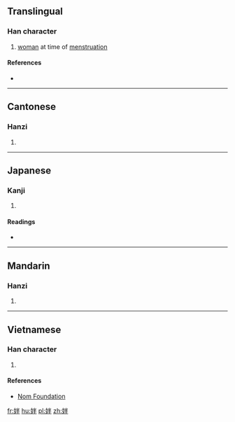 ==Translingual==

===Han character===
{{Han char|rn=38|rad=女|as=05|sn=8|four=4945<sub>0</sub>|canj=女火手 (VFQ), X女火手 (XVFQ)|ids=⿰[[女]][[半]]}}

# [[woman]] at time of [[menstruation]]

====References====
* {{Han ref|kx=0258.070|dkj=06157|dj=0523.140|hdz=21040.100|uh=59C5|ud=22981|bh=A972|bd=43378}}

----

==Cantonese==

===Hanzi===
{{yue-hanzi|jyut=[[bun3]]|y=bun3}}

# {{defn|lang=yue|sort=女05}}

----

==Japanese==

===Kanji===
{{ja-kanji|grade=|rs=女05}}

# {{defn|lang=ja|sort=女05}}

====Readings====
* {{ja-readings|on=[[はん]] (han)|kun=[[みもさがきずつく]] (mimosagakizutsuku)}}

----

==Mandarin==

===Hanzi===
{{cmn-hanzi|pin=[[bàn]] ([[ban4]])|wg=pan<sup>4</sup>}}

# {{defn|lang=cmn|sort=女05}}

----

==Vietnamese==

===Han character===
{{vi-hantu|[[nửa]], [[nữa]]|rs=女05}}

# {{defn|lang=vi|sort=女05}}

====References====
*[http://nomfoundation.org/common/nom_details.php?codepoint=59c5 Nom Foundation]

[[fr:姅]]
[[hu:姅]]
[[pl:姅]]
[[zh:姅]]